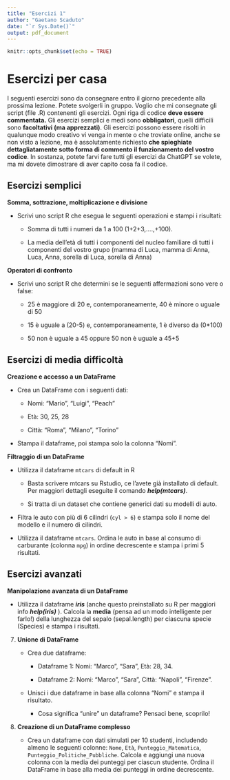 ```yaml
---
title: "Esercizi 1"
author: "Gaetano Scaduto"
date: "`r Sys.Date()`"
output: pdf_document
---
```


```r
knitr::opts_chunk$set(echo = TRUE)
```

# Esercizi per casa

I seguenti esercizi sono da consegnare entro il giorno precedente alla prossima lezione. Potete svolgerli in gruppo. Voglio che mi consegnate gli script (file .R) contenenti gli esercizi. Ogni riga di codice **deve essere commentata.** Gli esercizi semplici e medi sono **obbligatori**, quelli difficili sono **facoltativi (ma apprezzati)**. Gli esercizi possono essere risolti in qualunque modo creativo vi venga in mente o che troviate online, anche se non visto a lezione, ma è assolutamente richiesto **che spieghiate dettagliatamente sotto forma di commento il funzionamento del vostro codice**. In sostanza, potete farvi fare tutti gli esercizi da ChatGPT se volete, ma mi dovete dimostrare di aver capito cosa fa il codice.

## Esercizi semplici

**Somma, sottrazione, moltiplicazione e divisione**

-   Scrivi uno script R che esegua le seguenti operazioni e stampi i risultati:

    -   Somma di tutti i numeri da 1 a 100 (1+2+3,....,+100).

    -   La media dell'età di tutti i componenti del nucleo familiare di tutti i componenti del vostro grupo (mamma di Luca, mamma di Anna, Luca, Anna, sorella di Luca, sorella di Anna)

**Operatori di confronto**

-   Scrivi uno script R che determini se le seguenti affermazioni sono vere o false:

    -   25 è maggiore di 20 e, contemporaneamente, 40 è minore o uguale di 50

    -   15 è uguale a (20-5) e, contemporaneamente, 1 è diverso da (0\*100)

    -   50 non è uguale a 45 oppure 50 non è uguale a 45+5

## Esercizi di media difficoltà

**Creazione e accesso a un DataFrame**

-   Crea un DataFrame con i seguenti dati:

    -   Nomi: "Mario", "Luigi", "Peach"

    -   Età: 30, 25, 28

    -   Città: "Roma", "Milano", "Torino"

-   Stampa il dataframe, poi stampa solo la colonna "Nomi".

**Filtraggio di un DataFrame**

-   Utilizza il dataframe `mtcars` di default in R

    -   Basta scrivere mtcars su Rstudio, ce l'avete già installato di default. Per maggiori dettagli eseguite il comando ***help(mtcars)***.

    -   Si tratta di un dataset che contiene generici dati su modelli di auto.

-   Filtra le auto con più di 6 cilindri (`cyl > 6`) e stampa solo il nome del modello e il numero di cilindri.

-   Utilizza il dataframe `mtcars`. Ordina le auto in base al consumo di carburante (colonna `mpg`) in ordine decrescente e stampa i primi 5 risultati.

## Esercizi avanzati

**Manipolazione avanzata di un DataFrame**

-   Utilizza il dataframe ***iris*** (anche questo preinstallato su R per maggiori info ***help(iris)*** ). Calcola la **media** (pensa ad un modo intelligente per farlo!) della lunghezza del sepalo (sepal.length) per ciascuna specie (Species) e stampa i risultati.

7.  **Unione di DataFrame**

    -   Crea due dataframe:

        -   Dataframe 1: Nomi: "Marco", "Sara", Età: 28, 34.

        -   Dataframe 2: Nomi: "Marco", "Sara", Città: "Napoli", "Firenze".

    -   Unisci i due dataframe in base alla colonna "Nomi" e stampa il risultato.

        -   Cosa significa "unire" un dataframe? Pensaci bene, scoprilo!

8.  **Creazione di un DataFrame complesso**

    -   Crea un dataframe con dati simulati per 10 studenti, includendo almeno le seguenti colonne: `Nome`, `Età`, `Punteggio_Matematica`, `Punteggio_Politiche_Pubbliche`. Calcola e aggiungi una nuova colonna con la media dei punteggi per ciascun studente. Ordina il DataFrame in base alla media dei punteggi in ordine decrescente.
